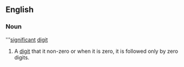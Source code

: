 ==English==
{{wikipedia}}
===Noun===
'''[[significant]] [[digit]]

# {{mathematics}} A [[digit]] that it non-zero or when it is zero, it is followed only by zero digits.